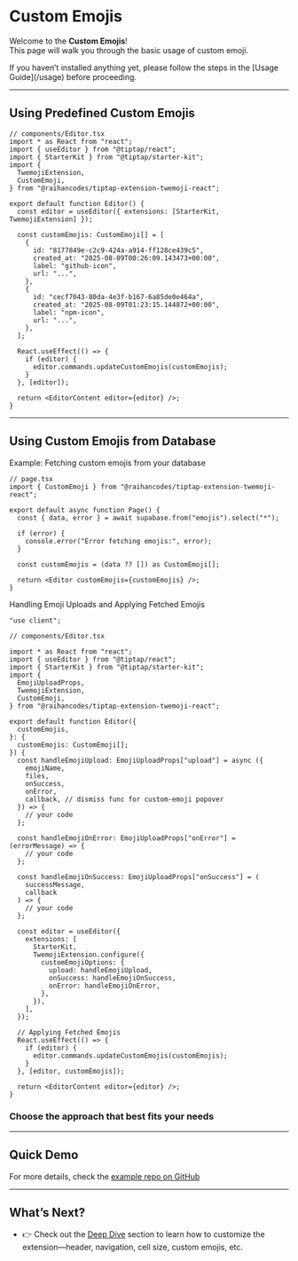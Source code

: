 
# Custom Emojis

Welcome to the **Custom Emojis**!  
This page will walk you through the basic usage of custom emoji.

<Alert variant="default" className="flex gap-2 items-center">
  <BookOpen />
  <AlertTitle className="[&>*]:m-0">
    If you haven’t installed anything yet, please follow the steps in the [Usage
    Guide](/usage) before proceeding.
  </AlertTitle>
</Alert>

---

<H2
  iconUrl="https://ofqhpepsytodemxfrhrc.supabase.co/storage/v1/object/public/emojis/okabe-1753276382655-793658"
  iconAlt="okabe"
  iconClassName="rounded"
>
  Using Predefined Custom Emojis
</H2>

```tsx
// components/Editor.tsx
import * as React from "react";
import { useEditor } from "@tiptap/react";
import { StarterKit } from "@tiptap/starter-kit";
import {
  TwemojiExtension,
  CustomEmoji,
} from "@raihancodes/tiptap-extension-twemoji-react";

export default function Editor() {
  const editor = useEditor({ extensions: [StarterKit, TwemojiExtension] });

  const customEmojis: CustomEmoji[] = [
    {
      id: "8177849e-c2c9-424a-a914-ff128ce439c5",
      created_at: "2025-08-09T00:26:09.143473+00:00",
      label: "github-icon",
      url: "...",
    },
    {
      id: "cecf7043-80da-4e3f-b167-6a85de0e464a",
      created_at: "2025-08-09T01:23:15.144872+00:00",
      label: "npm-icon",
      url: "...",
    },
  ];

  React.useEffect(() => {
    if (editor) {
      editor.commands.updateCustomEmojis(customEmojis);
    }
  }, [editor]);

  return <EditorContent editor={editor} />;
}
```

---

<H2
  iconUrl="https://cdn.jsdelivr.net/gh/jdecked/twemoji@16.0.1/assets/svg/1f5c4.svg"
  iconAlt="🗄️"
  iconClassName="rounded"
>
  Using Custom Emojis from Database
</H2>

Example: Fetching custom emojis from your database

```tsx
// page.tsx
import { CustomEmoji } from "@raihancodes/tiptap-extension-twemoji-react";

export default async function Page() {
  const { data, error } = await supabase.from("emojis").select("*");

  if (error) {
    console.error("Error fetching emojis:", error);
  }

  const customEmojis = (data ?? []) as CustomEmoji[];

  return <Editor customEmojis={customEmojis} />;
}
```

Handling Emoji Uploads and Applying Fetched Emojis

```tsx
"use client";

// components/Editor.tsx

import * as React from "react";
import { useEditor } from "@tiptap/react";
import { StarterKit } from "@tiptap/starter-kit";
import {
  EmojiUploadProps,
  TwemojiExtension,
  CustomEmoji,
} from "@raihancodes/tiptap-extension-twemoji-react";

export default function Editor({
  customEmojis,
}: {
  customEmojis: CustomEmoji[];
}) {
  const handleEmojiUpload: EmojiUploadProps["upload"] = async ({
    emojiName,
    files,
    onSuccess,
    onError,
    callback, // dismiss func for custom-emoji popover
  }) => {
    // your code
  };

  const handleEmojiOnError: EmojiUploadProps["onError"] = (errorMessage) => {
    // your code
  };

  const handleEmojiOnSuccess: EmojiUploadProps["onSuccess"] = (
    successMessage,
    callback
  ) => {
    // your code
  };

  const editor = useEditor({
    extensions: [
      StarterKit,
      TwemojiExtension.configure({
        customEmojiOptions: {
          upload: handleEmojiUpload,
          onSuccess: handleEmojiOnSuccess,
          onError: handleEmojiOnError,
        },
      }),
    ],
  });

  // Applying Fetched Emojis
  React.useEffect(() => {
    if (editor) {
      editor.commands.updateCustomEmojis(customEmojis);
    }
  }, [editor, customEmojis]);

  return <EditorContent editor={editor} />;
}
```

### Choose the approach that best fits your needs

---

<H2
  iconUrl="https://cdn.jsdelivr.net/gh/primer/octicons@16.1.1/icons/mark-github-16.svg"
  iconAlt="github"
  iconClassName="bg-white p-0.5 rounded"
>
  Quick Demo
</H2>

For more details, check the [example repo on GitHub](https://github.com/raihan-ramadhan/tiptap-extension-twemoji/tree/master/apps/example)

---

<H2
  iconUrl="https://cdn.jsdelivr.net/gh/jdecked/twemoji@16.0.1/assets/svg/1f680.svg"
  iconAlt="🚀"
>
  What’s Next?
</H2>

- 👉 Check out the [Deep Dive](/deep-dive) section to learn how to customize the extension—header, navigation, cell size, custom emojis, etc.
